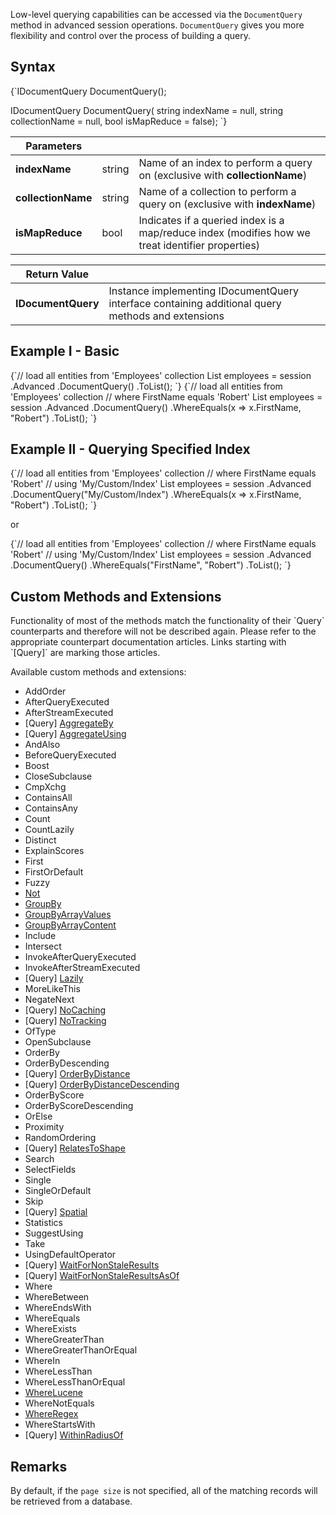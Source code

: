 
Low-level querying capabilities can be accessed via the `DocumentQuery` method in advanced session operations. `DocumentQuery` gives you more flexibility and control over the process of building a query.

## Syntax

<TabItem value="document_query_1" label="document_query_1">
<CodeBlock language="csharp">
{`IDocumentQuery<T> DocumentQuery<T, TIndexCreator>();

IDocumentQuery<T> DocumentQuery<T>(
    string indexName = null,
    string collectionName = null,
    bool isMapReduce = false);
`}
</CodeBlock>
</TabItem>

| Parameters | | |
| ------------- | ------------- | ----- |
| **indexName** | string | Name of an index to perform a query on (exclusive with **collectionName**)  |
| **collectionName** | string | Name of a collection to perform a query on (exclusive with **indexName**) |
| **isMapReduce** | bool | Indicates if a queried index is a map/reduce index (modifies how we treat identifier properties) |

| Return Value | |
| ------------- | ----- |
| **IDocumentQuery** | Instance implementing IDocumentQuery interface containing additional query methods and extensions |

## Example I - Basic

<TabItem value="document_query_2" label="document_query_2">
<CodeBlock language="csharp">
{`// load all entities from 'Employees' collection
List<Employee> employees = session
    .Advanced
    .DocumentQuery<Employee>()
    .ToList();
`}
</CodeBlock>
</TabItem>

<TabItem value="document_query_3" label="document_query_3">
<CodeBlock language="csharp">
{`// load all entities from 'Employees' collection
// where FirstName equals 'Robert'
List<Employee> employees = session
    .Advanced
    .DocumentQuery<Employee>()
    .WhereEquals(x => x.FirstName, "Robert")
    .ToList();
`}
</CodeBlock>
</TabItem>

## Example II - Querying Specified Index

<TabItem value="document_query_4" label="document_query_4">
<CodeBlock language="csharp">
{`// load all entities from 'Employees' collection
// where FirstName equals 'Robert'
// using 'My/Custom/Index'
List<Employee> employees = session
    .Advanced
    .DocumentQuery<Employee>("My/Custom/Index")
    .WhereEquals(x => x.FirstName, "Robert")
    .ToList();
`}
</CodeBlock>
</TabItem>

or

<TabItem value="document_query_5" label="document_query_5">
<CodeBlock language="csharp">
{`// load all entities from 'Employees' collection
// where FirstName equals 'Robert'
// using 'My/Custom/Index'
List<Employee> employees = session
    .Advanced
    .DocumentQuery<Employee, MyCustomIndex>()
    .WhereEquals("FirstName", "Robert")
    .ToList();
`}
</CodeBlock>
</TabItem>

## Custom Methods and Extensions

<Admonition type="note" title="">
Functionality of most of the methods match the functionality of their `Query` counterparts and therefore will not be described again. Please refer to the appropriate counterpart documentation articles. Links starting with `[Query]` are marking those articles.
</Admonition>

Available custom methods and extensions:   

- AddOrder
- AfterQueryExecuted
- AfterStreamExecuted
- [Query] [AggregateBy](../../../../client-api/session/querying/how-to-perform-a-faceted-search.mdx)
- [Query] [AggregateUsing](../../../../client-api/session/querying/how-to-perform-a-faceted-search.mdx)
- AndAlso
- BeforeQueryExecuted
- Boost
- CloseSubclause
- CmpXchg
- ContainsAll
- ContainsAny
- Count
- CountLazily
- Distinct
- ExplainScores
- First
- FirstOrDefault
- Fuzzy
- [Not](../../../../client-api/session/querying/document-query/how-to-use-not-operator.mdx)
- [GroupBy](../../../../client-api/session/querying/how-to-perform-group-by-query.mdx)
- [GroupByArrayValues](../../../../client-api/session/querying/how-to-perform-group-by-query.mdx#by-array-values)
- [GroupByArrayContent](../../../../client-api/session/querying/how-to-perform-group-by-query.mdx#by-array-content)
- Include
- Intersect
- InvokeAfterQueryExecuted
- InvokeAfterStreamExecuted
- [Query] [Lazily](../../../../client-api/session/querying/how-to-perform-queries-lazily.mdx)
- MoreLikeThis
- NegateNext
- [Query] [NoCaching](../../../../client-api/session/querying/how-to-customize-query.mdx#nocaching)
- [Query] [NoTracking](../../../../client-api/session/querying/how-to-customize-query.mdx#notracking)
- OfType
- OpenSubclause
- OrderBy
- OrderByDescending
- [Query] [OrderByDistance](../../../../client-api/session/querying/how-to-query-a-spatial-index.mdx)
- [Query] [OrderByDistanceDescending](../../../../client-api/session/querying/how-to-query-a-spatial-index.mdx)
- OrderByScore
- OrderByScoreDescending
- OrElse
- Proximity
- RandomOrdering
- [Query] [RelatesToShape](../../../../client-api/session/querying/how-to-query-a-spatial-index.mdx)
- Search
- SelectFields
- Single
- SingleOrDefault
- Skip
- [Query] [Spatial](../../../../client-api/session/querying/how-to-query-a-spatial-index.mdx)
- Statistics
- SuggestUsing
- Take
- UsingDefaultOperator
- [Query] [WaitForNonStaleResults](../../../../client-api/session/querying/how-to-customize-query.mdx#waitfornonstaleresults)
- [Query] [WaitForNonStaleResultsAsOf](../../../../client-api/session/querying/how-to-customize-query.mdx#waitfornonstaleresultsasof)
- Where
- WhereBetween
- WhereEndsWith
- WhereEquals
- WhereExists
- WhereGreaterThan
- WhereGreaterThanOrEqual
- WhereIn
- WhereLessThan
- WhereLessThanOrEqual
- [WhereLucene](../../../../client-api/session/querying/document-query/how-to-use-lucene.mdx)
- WhereNotEquals
- [WhereRegex](../../../../client-api/session/querying/how-to-use-regex.mdx)
- WhereStartsWith
- [Query] [WithinRadiusOf](../../../../client-api/session/querying/how-to-query-a-spatial-index.mdx)

## Remarks

By default, if the `page size` is not specified, all of the matching records will be retrieved from a database.


